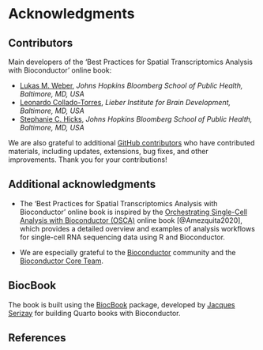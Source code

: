 # Acknowledgments {#sec-apx-acknowledgments}

## Contributors

Main developers of the 'Best Practices for Spatial Transcriptomics Analysis with Bioconductor' online book:

- [Lukas M. Weber](https://lmweber.org/), *Johns Hopkins Bloomberg School of Public Health, Baltimore, MD, USA*
- [Leonardo Collado-Torres](https://lcolladotor.github.io/), *Lieber Institute for Brain Development, Baltimore, MD, USA*
- [Stephanie C. Hicks](https://www.stephaniehicks.com/), *Johns Hopkins Bloomberg School of Public Health, Baltimore, MD, USA*

We are also grateful to additional [GitHub contributors](https://github.com/lmweber/BestPracticesST/graphs/contributors) who have contributed materials, including updates, extensions, bug fixes, and other improvements. Thank you for your contributions!


## Additional acknowledgments

- The 'Best Practices for Spatial Transcriptomics Analysis with Bioconductor' online book is inspired by the [Orchestrating Single-Cell Analysis with Bioconductor (OSCA)](https://bioconductor.org/books/release/OSCA/) online book [@Amezquita2020], which provides a detailed overview and examples of analysis workflows for single-cell RNA sequencing data using R and Bioconductor.

- We are especially grateful to the [Bioconductor](https://bioconductor.org/) community and the [Bioconductor Core Team](https://www.bioconductor.org/about/core-team/).


## BiocBook

The book is built using the [BiocBook](https://github.com/js2264/BiocBook) package, developed by [Jacques Serizay](https://jserizay.com/) for building Quarto books with Bioconductor.


## References {.unnumbered}
